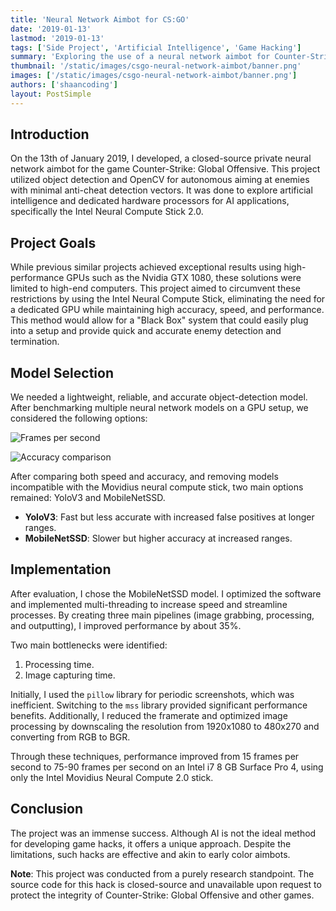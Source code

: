 ```yaml
---
title: 'Neural Network Aimbot for CS:GO'
date: '2019-01-13'
lastmod: '2019-01-13'
tags: ['Side Project', 'Artificial Intelligence', 'Game Hacking']
summary: 'Exploring the use of a neural network aimbot for Counter-Strike: Global Offensive using the Intel Neural Compute Stick 2.0.'
thumbnail: '/static/images/csgo-neural-network-aimbot/banner.png'
images: ['/static/images/csgo-neural-network-aimbot/banner.png']
authors: ['shaancoding']
layout: PostSimple
---
```


<Box
    text="**Warning**: Although this project was done for research purposes, developing and using game hacks is unethical and might lead to legal consequences. Always respect the game's integrity and play fair."
    type="warning"
/>

## Introduction

On the 13th of January 2019, I developed, a closed-source private neural network aimbot for the game Counter-Strike: Global Offensive. This project utilized object detection and OpenCV for autonomous aiming at enemies with minimal anti-cheat detection vectors. It was done to explore artificial intelligence and dedicated hardware processors for AI applications, specifically the Intel Neural Compute Stick 2.0.

## Project Goals

While previous similar projects achieved exceptional results using high-performance GPUs such as the Nvidia GTX 1080, these solutions were limited to high-end computers. This project aimed to circumvent these restrictions by using the Intel Neural Compute Stick, eliminating the need for a dedicated GPU while maintaining high accuracy, speed, and performance. This method would allow for a "Black Box" system that could easily plug into a setup and provide quick and accurate enemy detection and termination.

## Model Selection

We needed a lightweight, reliable, and accurate object-detection model. After benchmarking multiple neural network models on a GPU setup, we considered the following options:

![Frames per second](/static/images/csgo-neural-network-aimbot/fps_comparison.png)

![Accuracy comparison](/static/images/csgo-neural-network-aimbot/accuracy_comparison.png)

After comparing both speed and accuracy, and removing models incompatible with the Movidius neural compute stick, two main options remained: YoloV3 and MobileNetSSD.

-   **YoloV3**: Fast but less accurate with increased false positives at longer ranges.
-   **MobileNetSSD**: Slower but higher accuracy at increased ranges.

## Implementation

After evaluation, I chose the MobileNetSSD model. I optimized the software and implemented multi-threading to increase speed and streamline processes. By creating three main pipelines (image grabbing, processing, and outputting), I improved performance by about 35%.

Two main bottlenecks were identified:

1. Processing time.
2. Image capturing time.

Initially, I used the `pillow` library for periodic screenshots, which was inefficient. Switching to the `mss` library provided significant performance benefits. Additionally, I reduced the framerate and optimized image processing by downscaling the resolution from 1920x1080 to 480x270 and converting from RGB to BGR.

Through these techniques, performance improved from 15 frames per second to 75-90 frames per second on an Intel i7 8 GB Surface Pro 4, using only the Intel Movidius Neural Compute 2.0 stick.

## Conclusion

The project was an immense success. Although AI is not the ideal method for developing game hacks, it offers a unique approach. Despite the limitations, such hacks are effective and akin to early color aimbots.

**Note**: This project was conducted from a purely research standpoint. The source code for this hack is closed-source and unavailable upon request to protect the integrity of Counter-Strike: Global Offensive and other games.
